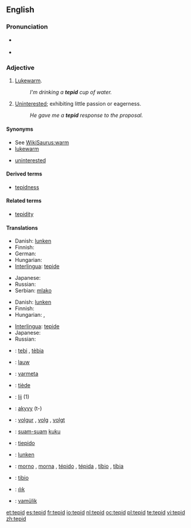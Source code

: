 ==English==

===Pronunciation===
* {{a|UK}} {{IPA|/ˈte.pɪd/}}
* {{audio|en-us-tepid.ogg|Audio (US)}}

===Adjective===
{{en-adj|-}}

# [[lukewarm|Lukewarm]].
#: ''I'm drinking a '''tepid''' cup of water.''
# [[uninterested|Uninterested]]; exhibiting little passion or eagerness.
#: ''He gave me a '''tepid''' response to the proposal.''

====Synonyms====
* See [[WikiSaurus:warm]]
* [[lukewarm]]
* {{sense|exhibiting little passion}} [[uninterested]]

====Derived terms====
* [[tepidness]]

====Related terms====
* [[tepidity]]

====Translations====
{{trans-top|lukewarm}}
* Danish: [[lunken]]
* Finnish: {{t-|fi|haalea}}
* German: {{t+|de|lauwarm}}
* Hungarian: {{t+|hu|langyos}}
* [[Interlingua]]: [[tepide]]
{{trans-mid}}
* Japanese: {{t|ja|ぬるい|tr=nurui|sc=Jpan}}
* Russian: {{t+|ru|тепловатый|tr=t'eplovátyj|sc=Cyrl}}
* Serbian: [[mlako]] {{n}}
{{trans-bottom}}

{{trans-top|uninterested}}
* Danish: [[lunken]]
* Finnish: {{t-|fi|viileä}}
* Hungarian: {{t+|hu|langyos}}, {{t-|hu|lagymatag}}
{{trans-mid}}
* [[Interlingua]]: [[tepide]]
* Japanese: {{t|ja|冷めた|tr=sameta|sc=Jpan}}
* Russian: {{t|ru|прохладный|tr=proχládnyj|sc=Cyrl}}
{{trans-bottom}}

{{checktrans-top}}
* {{ttbc|Catalan}}: [[tebi]] {{m}}, [[tèbia]] {{f}}
* {{ttbc|Dutch}}: [[lauw]]
* {{ttbc|Esperanto}}: [[varmeta]]
* {{ttbc|French}}: [[tiède]] {{m|f}}
* {{ttbc|West Frisian}}: [[lij]] (1)
* {{ttbc|Guaraní}}: [[akyvy]] (t-)
* {{ttbc|Icelandic}}: [[volgur]] {{m}}, [[volg]] {{f}}, [[volgt]] {{n}}
* {{ttbc|Indonesian}}: [[suam-suam]] [[kuku]]
* {{ttbc|Italian}}: [[tiepido]]
{{checktrans-mid}}
* {{ttbc|Norwegian}}: [[lunken]]
* {{ttbc|Portuguese}}: [[morno]] {{m}}, [[morna]] {{f}}, [[tépido]] {{m}}, [[tépida]] {{f}}, [[tíbio]] {{m}}, [[tíbia]] {{f}}
* {{ttbc|Spanish}}: [[tibio]]
* {{ttbc|Turkish}}: [[ılık]]
* {{ttbc|Volapük}}: [[vamülik]]
{{checktrans-bottom}}

[[et:tepid]]
[[es:tepid]]
[[fr:tepid]]
[[io:tepid]]
[[nl:tepid]]
[[oc:tepid]]
[[pl:tepid]]
[[te:tepid]]
[[vi:tepid]]
[[zh:tepid]]